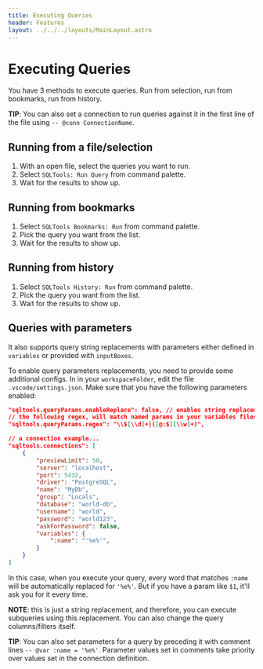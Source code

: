 ```yaml
---
title: Executing Queries
header: Features
layout: ../../../layouts/MainLayout.astro
---
```


# Executing Queries

You have 3 methods to execute queries. Run from selection, run from bookmarks, run from history.

**TIP**: You can also set a connection to run queries against it in the first line of the file using `-- @conn ConnectionName`.

## Running from a file/selection

1. With an open file, select the queries you want to run.
2. Select `SQLTools: Run Query` from command palette.
3. Wait for the results to show up.

## Running from bookmarks

1. Select `SQLTools Bookmarks: Run` from command palette.
2. Pick the query you want from the list.
3. Wait for the results to show up.

## Running from history

1. Select `SQLTools History: Run` from command palette.
2. Pick the query you want from the list.
3. Wait for the results to show up.

## Queries with parameters

It also supports query string replacements with parameters either defined in `variables` or
provided with `inputBoxes`.

To enable query parameters replacements, you need to provide some additional configs.
In in your `workspaceFolder`, edit the file `.vscode/settings.json`. Make sure that you have
the following parameters enabled:

```json
"sqltools.queryParams.enableReplace": false, // enables string replacement.
// the following regex, will match named params in your variables files
"sqltools.queryParams.regex": "\\$[\\d]+|([@:$][\\w]+)",

// a connection example...
"sqltools.connections": [
    {
        "previewLimit": 50,
        "server": "localhost",
        "port": 5432,
        "driver": "PostgreSQL",
        "name": "MyDb",
        "group": "Locals",
        "database": "world-db",
        "username": "world",
        "password": "world123",
        "askForPassword": false,
        "variables": {
            ":name": "'%e%'",
        }
    }
]
```

In this case, when you execute your query, every word that matches `:name` will
be automatically replaced for `'%e%'`. But if you have a param like `$1`, it'll
ask you for it every time.

**NOTE**: this is just a string replacement, and therefore, you can execute
subqueries using this replacement. You can also change the query columns/filters
itself.

**TIP**: You can also set parameters for a query by preceding it with comment lines `-- @var :name = '%e%'`. Parameter values set in comments take priority over values set in the connection definition.